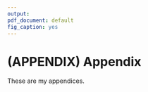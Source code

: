 ---
output:
pdf_document: default
fig_caption: yes
---
  
# (APPENDIX) Appendix {-}   

These are my appendices. 

